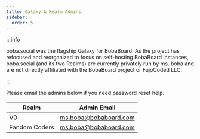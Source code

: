 ```yaml
---
title: Galaxy & Realm Admins
sidebar:
  order: 5
---
```


:::info

boba.social was the flagship Galaxy for BobaBoard. As the project has refocused
and reorganized to focus on self-hosting BobaBoard instances, boba.social (and
its two Realms) are currently privately run by ms. boba and are not directly
affiliated with the BobaBoard project or FujoCoded LLC.

:::

Please email the admins below if you need password reset help.

| Realm         | Admin Email                                           |
| ------------- | ----------------------------------------------------- |
| V0            | [ms.boba@bobaboard.com](mailto:ms.boba@bobaboard.com) |
| Fandom Coders | [ms.boba@bobaboard.com](mailto:ms.boba@bobaboard.com) |

